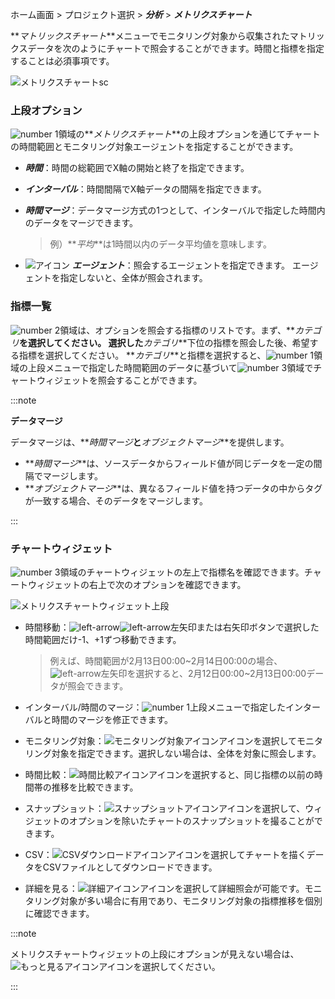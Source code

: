 ホーム画面 > プロジェクト選択 > **_分析_** > **_メトリクスチャート_**

**_マトリックスチャート_**メニューでモニタリング対象から収集されたマトリックスデータを次のようにチャートで照会することができます。時間と指標を指定することは必須事項です。

![メトリクスチャートsc](/img/metrics-chart-sv.png)

### 上段オプション

![number 1](/img/number-01.png)領域の**_メトリクスチャート_**の上段オプションを通じてチャートの時間範囲とモニタリング対象エージェントを指定することができます。

-   **_時間_**：時間の総範囲でX軸の開始と終了を指定できます。

-   **_インターバル_**：時間間隔でX軸データの間隔を指定できます。

-   **_時間マージ_**：データマージ方式の1つとして、インターバルで指定した時間内のデータをマージできます。

    > 例）**_平均_**は1時間以内のデータ平均値を意味します。

-   ![アイコン](/img/ic-pageview.svg) **_エージェント_**：照会するエージェントを指定できます。 エージェントを指定しないと、全体が照会されます。

### 指標一覧

![number 2](/img/number-02.png)領域は、オプションを照会する指標のリストです。まず、**_カテゴリ_**を選択してください。 選択した**_カテゴリ_**下位の指標を照会した後、希望する指標を選択してください。 **_カテゴリ_**と指標を選択すると、![number 1](/img/number-01.png)領域の上段メニューで指定した時間範囲のデータに基づいて![number 3](/img/number-03.png)領域でチャートウィジェットを照会することができます。

:::note 

**データマージ**

データマージは、**_時間マージ_**と**_オブジェクトマージ_**を提供します。 

-   **_時間マージ_**は、ソースデータからフィールド値が同じデータを一定の間隔でマージします。 
-   **_オブジェクトマージ_**は、異なるフィールド値を持つデータの中からタグが一致する場合、そのデータをマージします。

:::

### チャートウィジェット

![number 3](/img/number-03.png)領域のチャートウィジェットの左上で指標名を確認できます。チャートウィジェットの右上で次のオプションを確認できます。

![メトリクスチャートウィジェット上段](/img/metrics-chart-widget-upper-server.png)

-   時間移動：![left-arrow](/img/ic-caret-left.svg)![left-arrow](/img/ic-caret-right.svg)左矢印または右矢印ボタンで選択した時間範囲だけ-1、+1ずつ移動できます。 

    > 例えば、時間範囲が2月13日00:00~2月14日00:00の場合、![left-arrow](/img/ic-caret-left.svg)左矢印を選択すると、2月12日00:00~2月13日00:00データが照会できます。

-   インターバル/時間のマージ：![number 1](/img/number-01.png)上段メニューで指定したインターバルと時間のマージを修正できます。

-   モニタリング対象：![モニタリング対象アイコン](/img/ic-filter-bl.svg)アイコンを選択してモニタリング対象を指定できます。選択しない場合は、全体を対象に照会します。

-   時間比較：![時間比較アイコン](/img/ic-hourgalss.svg)アイコンを選択すると、同じ指標の以前の時間帯の推移を比較できます。

-   スナップショット：![スナップショットアイコン](/img/ic-camera.svg)アイコンを選択して、ウィジェットのオプションを除いたチャートのスナップショットを撮ることができます。

-   CSV：![CSVダウンロードアイコン](/img/ico-csv.svg)アイコンを選択してチャートを描くデータをCSVファイルとしてダウンロードできます。

-   詳細を見る：![詳細アイコン](/img/ico-detail.svg)アイコンを選択して詳細照会が可能です。モニタリング対象が多い場合に有用であり、モニタリング対象の指標推移を個別に確認できます。

:::note

メトリクスチャートウィジェットの上段にオプションが見えない場合は、![もっと見るアイコン](/img/ico-more.svg)アイコンを選択してください。

:::
